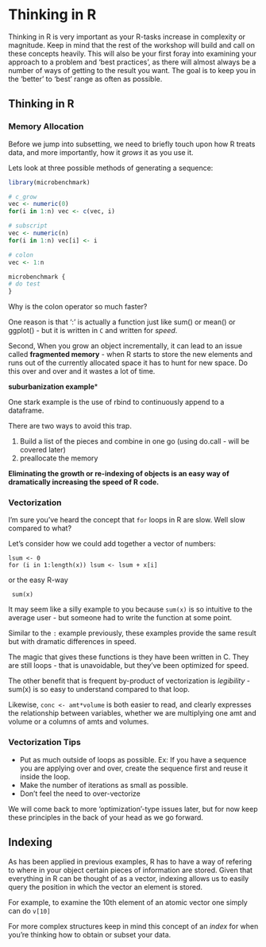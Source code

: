 Thinking in R
==================================================
Thinking in R is very important as your R-tasks increase in complexity or magnitude.  Keep in mind that the rest of the workshop will build and call on these concepts heavily. This will also be your first foray into examining your approach to a problem and 'best practices', as there will almost always be a number of ways of getting to the result you want. The goal is to keep you in the 'better' to 'best' range as often as possible. 


## Thinking in R

### Memory Allocation

Before we jump into subsetting, we need to briefly touch upon how R treats data, and more importantly, how it *grows* it as you use it.

Lets look at three possible methods of generating a sequence:

```{r }
library(microbenchmark)

# c_grow
vec <- numeric(0)
for(i in 1:n) vec <- c(vec, i)

# subscript
vec <- numeric(n)
for(i in 1:n) vec[i] <- i

# colon
vec <- 1:n

microbenchmark {
# do test
}
```

Why is the colon operator so much faster?

One reason is that ':' is actually a function just like sum() or mean() or ggplot() - but it is written in `C` and written for *speed*. 

Second, When you grow an object incrementally, it can lead to an issue called **fragmented memory** - when R starts to store the new elements and runs out of the currently allocated space it has to hunt for new space. Do this over and over and it wastes a lot of time.

**suburbanization example***

One stark example is the use of rbind to continuously append to a dataframe.

There are two ways to avoid this trap.

1. Build a list of the pieces and combine in one go (using do.call - will be covered later)
2. preallocate the memory

**Eliminating the growth or re-indexing of objects is an easy way of dramatically increasing the speed of R code.**

### Vectorization
I'm sure you've heard the concept that `for` loops in R are slow. Well slow compared to what?  

Let's consider how we could add together a vector of numbers:

```
lsum <- 0
for (i in 1:length(x)) lsum <- lsum + x[i]
```

or the easy R-way

```
 sum(x) 
```

It may seem like a silly example to you because `sum(x)` is so intuitive to the average user - but someone had to write the function at some point.

Similar to the `:` example previously, these examples provide the same result but with dramatic differences in speed.

The magic that gives these functions is they have been written in C. They are still loops - that is unavoidable, but they've been optimized for speed.

The other benefit that is frequent by-product of vectorization is *legibility* - sum(x) is so easy to understand compared to that loop.

Likewise, `conc <- amt*volume` is both easier to read, and clearly expresses the relationship between variables, whether we are multiplying one amt and volume or a columns of amts and volumes.

### Vectorization Tips
* Put as much outside of loops as possible. Ex: If you have a sequence you are applying over and over, create the sequence first and reuse it inside the loop.
* Make the number of iterations as small as possible. 
* Don't feel the need to over-vectorize

We will come back to more 'optimization'-type issues later, but for now keep these principles in the back of your head as we go forward.

## Indexing

As has been applied in previous examples, R has to have a way of refering to where in your object certain pieces of information are stored. Given that everything in R can be thought of as a vector, indexing allows us to easily query the position in which the vector an element is stored.

For example, to examine the 10th element of an atomic vector one simply can do `v[10]`

For more complex structures keep in mind this concept of an *index* for when you're thinking how to obtain or subset your data.